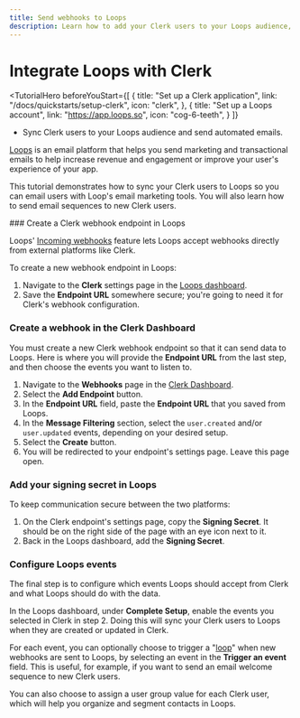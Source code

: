 ```yaml
---
title: Send webhooks to Loops
description: Learn how to add your Clerk users to your Loops audience, and send automated email sequences.
---
```


# Integrate Loops with Clerk

<TutorialHero
  beforeYouStart={[
    {
      title: "Set up a Clerk application",
      link: "/docs/quickstarts/setup-clerk",
      icon: "clerk",
    },
    {
      title: "Set up a Loops account",
      link: "https://app.loops.so",
      icon: "cog-6-teeth",
    }
  ]}
>
  - Sync Clerk users to your Loops audience and send automated emails.
</TutorialHero>

[Loops](https://loops.so) is an email platform that helps you send marketing and transactional emails to help increase revenue and engagement or improve your user's experience of your app.

This tutorial demonstrates how to sync your Clerk users to Loops so you can email users with Loop's email marketing tools. You will also learn how to send email sequences to new Clerk users.

<Steps>
  ### Create a Clerk webhook endpoint in Loops

  Loops' [Incoming webhooks](https://loops.so/docs/integrations/incoming-webhooks) feature lets Loops accept webhooks directly from external platforms like Clerk.

  To create a new webhook endpoint in Loops:

  1. Navigate to the **Clerk** settings page in the [Loops dashboard](https://app.loops.so/settings?page=clerk).
  1. Save the **Endpoint URL** somewhere secure; you're going to need it for Clerk's webhook configuration.

  ### Create a webhook in the Clerk Dashboard

  You must create a new Clerk webhook endpoint so that it can send data to Loops. Here is where you will provide the **Endpoint URL** from the last step, and then choose the events you want to listen to.

  1. Navigate to the **Webhooks** page in the [Clerk Dashboard](https://dashboard.clerk.com/last-active?path=webhooks).
  1. Select the **Add Endpoint** button.
  1. In the **Endpoint URL** field, paste the **Endpoint URL** that you saved from Loops.
  1. In the **Message Filtering** section, select the `user.created` and/or `user.updated` events, depending on your desired setup.
  1. Select the **Create** button.
  1. You will be redirected to your endpoint's settings page. Leave this page open.

  ### Add your signing secret in Loops

  To keep communication secure between the two platforms:

  1. On the Clerk endpoint's settings page, copy the **Signing Secret**. It should be on the right side of the page with an eye icon next to it.
  1. Back in the Loops dashboard, add the **Signing Secret**.

  ### Configure Loops events

  The final step is to configure which events Loops should accept from Clerk and what Loops should do with the data.

  In the Loops dashboard, under **Complete Setup**, enable the events you selected in Clerk in step 2. Doing this will sync your Clerk users to Loops when they are created or updated in Clerk.

  For each event, you can optionally choose to trigger a "[loop](https://loops.so/docs/loop-builder)" when new webhooks are sent to Loops, by selecting an event in the **Trigger an event** field. This is useful, for example, if you want to send an email welcome sequence to new Clerk users.

  You can also choose to assign a user group value for each Clerk user, which will help you organize and segment contacts in Loops.
</Steps>
